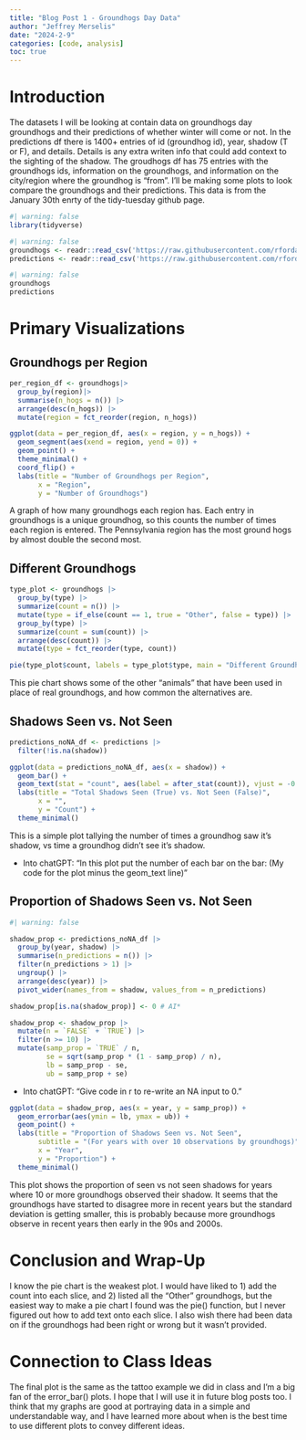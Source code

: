 ```yaml
---
title: "Blog Post 1 - Groundhogs Day Data"
author: "Jeffrey Merselis"
date: "2024-2-9"
categories: [code, analysis]
toc: true
---
```


# Introduction

The datasets I will be looking at contain data on groundhogs day groundhogs and their predictions of whether winter will come or not. In the predictions df there is 1400+ entries of id (groundhog id), year, shadow (T or F), and details. Details is any extra writen info that could add context to the sighting of the shadow. The groudhogs df has 75 entries with the groundhogs ids, information on the groundhogs, and information on the city/region where the groundhog is "from". I'll be making some plots to look compare the groundhogs and their predictions. This data is from the January 30th enrty of the tidy-tuesday github page.

```r
#| warning: false
library(tidyverse)
```

```r
#| warning: false
groundhogs <- readr::read_csv('https://raw.githubusercontent.com/rfordatascience/tidytuesday/master/data/2024/2024-01-30/groundhogs.csv')
predictions <- readr::read_csv('https://raw.githubusercontent.com/rfordatascience/tidytuesday/master/data/2024/2024-01-30/predictions.csv')
```

```r
#| warning: false
groundhogs
predictions
```

# Primary Visualizations

## Groundhogs per Region

```r
per_region_df <- groundhogs|>
  group_by(region)|>
  summarise(n_hogs = n()) |>
  arrange(desc(n_hogs)) |>
  mutate(region = fct_reorder(region, n_hogs))
```

```r
ggplot(data = per_region_df, aes(x = region, y = n_hogs)) +
  geom_segment(aes(xend = region, yend = 0)) +
  geom_point() + 
  theme_minimal() +
  coord_flip() +
  labs(title = "Number of Groundhogs per Region",
       x = "Region",
       y = "Number of Groundhogs")
```

A graph of how many groundhogs each region has. Each entry in groundhogs is a unique groundhog, so this counts the number of times each region is entered. The Pennsylvania region has the most ground hogs by almost double the second most.

## Different Groundhogs

```r
type_plot <- groundhogs |>
  group_by(type) |>
  summarize(count = n()) |>
  mutate(type = if_else(count == 1, true = "Other", false = type)) |>
  group_by(type) |>
  summarize(count = sum(count)) |>
  arrange(desc(count)) |>
  mutate(type = fct_reorder(type, count))
```

```r
pie(type_plot$count, labels = type_plot$type, main = "Different Groundhogs")
```

This pie chart shows some of the other "animals" that have been used in place of real groundhogs, and how common the alternatives are.

## Shadows Seen vs. Not Seen

```r
predictions_noNA_df <- predictions |>
  filter(!is.na(shadow))
```

```r
ggplot(data = predictions_noNA_df, aes(x = shadow)) +
  geom_bar() +
  geom_text(stat = "count", aes(label = after_stat(count)), vjust = -0.5) + # AI*
  labs(title = "Total Shadows Seen (True) vs. Not Seen (False)",
       x = "",
       y = "Count") +
  theme_minimal()
```

This is a simple plot tallying the number of times a groundhog saw it's shadow, vs time a groundhog didn't see it's shadow.

-   Into chatGPT: "In this plot put the number of each bar on the bar: (My code for the plot minus the geom_text line)"

## Proportion of Shadows Seen vs. Not Seen

```r
#| warning: false

shadow_prop <- predictions_noNA_df |>
  group_by(year, shadow) |>
  summarise(n_predictions = n()) |>
  filter(n_predictions > 1) |>
  ungroup() |>
  arrange(desc(year)) |>
  pivot_wider(names_from = shadow, values_from = n_predictions) 

shadow_prop[is.na(shadow_prop)] <- 0 # AI*

shadow_prop <- shadow_prop |>
  mutate(n = `FALSE` + `TRUE`) |>
  filter(n >= 10) |>
  mutate(samp_prop = `TRUE` / n,
         se = sqrt(samp_prop * (1 - samp_prop) / n),
         lb = samp_prop - se,
         ub = samp_prop + se)
```

-   Into chatGPT: "Give code in r to re-write an NA input to 0."

```r
ggplot(data = shadow_prop, aes(x = year, y = samp_prop)) +
  geom_errorbar(aes(ymin = lb, ymax = ub)) +
  geom_point() +
  labs(title = "Proportion of Shadows Seen vs. Not Seen",
       subtitle = "(For years with over 10 observations by groundhogs)",
       x = "Year",
       y = "Proportion") +
  theme_minimal()
```

This plot shows the proportion of seen vs not seen shadows for years where 10 or more groundhogs observed their shadow. It seems that the groundhogs have started to disagree more in recent years but the standard deviation is getting smaller, this is probably because more groundhogs observe in recent years then early in the 90s and 2000s.

# Conclusion and Wrap-Up

I know the pie chart is the weakest plot. I would have liked to 1) add the count into each slice, and 2) listed all the "Other" groundhogs, but the easiest way to make a pie chart I found was the pie() function, but I never figured out how to add text onto each slice. I also wish there had been data on if the groundhogs had been right or wrong but it wasn't provided.

# Connection to Class Ideas

The final plot is the same as the tattoo example we did in class and I'm a big fan of the error_bar() plots. I hope that I will use it in future blog posts too. I think that my graphs are good at portraying data in a simple and understandable way, and I have learned more about when is the best time to use different plots to convey different ideas.
